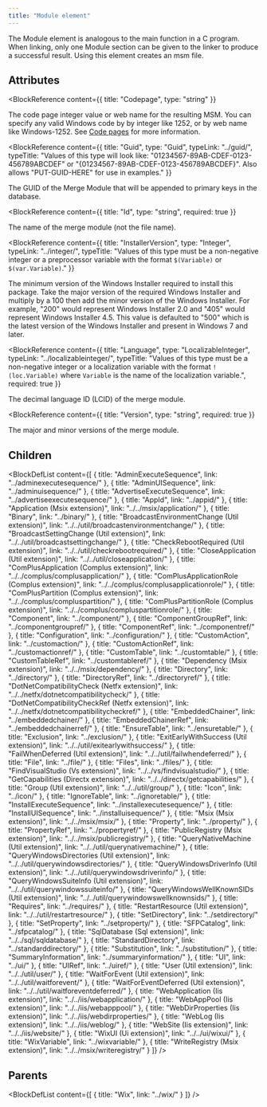 ```yaml
---
title: "Module element"
---
```



The Module element is analogous to the main function in a C program. When linking, only
 one Module section can be given to the linker to produce a successful result. Using this
 element creates an msm file.


## Attributes

<BlockWrapper>

  <BlockReference
    content={{
      title: "Codepage",
      type: "string"
    }}
  >
  The code page integer value or web name for the resulting MSM. You can specify any valid Windows
   code by by integer like 1252, or by web name like Windows-1252. See [Code pages](../../tools/codepage.md)
   for more information.
  </BlockReference>

  <BlockReference
    content={{
      title: "Guid",
      type: "Guid",
      typeLink: "../guid/",
      typeTitle: "Values of this type will look like: \"01234567-89AB-CDEF-0123-456789ABCDEF\" or \"{01234567-89AB-CDEF-0123-456789ABCDEF}\". Also allows \"PUT-GUID-HERE\" for use in examples."
    }}
  >
  The GUID of the Merge Module that will be appended to primary keys in the database.
  </BlockReference>

  <BlockReference
    content={{
      title: "Id",
      type: "string",
      required: true
    }}
  >
  The name of the merge module (not the file name).
  </BlockReference>

  <BlockReference
    content={{
      title: "InstallerVersion",
      type: "Integer",
      typeLink: "../integer/",
      typeTitle: "Values of this type must be a non-negative integer or a preprocessor variable with the format `$(Variable)` or `$(var.Variable)`."
    }}
  >
  The minimum version of the Windows Installer required to install this package. Take the major version of the required Windows Installer
   and multiply by a 100 then add the minor version of the Windows Installer. For example, "200" would represent Windows Installer 2.0 and
   "405" would represent Windows Installer 4.5. This value is defaulted to "500" which is the latest version of the Windows Installer and
   present in Windows 7 and later.
  </BlockReference>

  <BlockReference
    content={{
      title: "Language",
      type: "LocalizableInteger",
      typeLink: "../localizableinteger/",
      typeTitle: "Values of this type must be a non-negative integer or a localization variable with the format `!(loc.Variable)` where `Variable` is the name of the localization variable.",
      required: true
    }}
  >
  The decimal language ID (LCID) of the merge module.
  </BlockReference>

  <BlockReference
    content={{
      title: "Version",
      type: "string",
      required: true
    }}
  >
  The major and minor versions of the merge module.
  </BlockReference>

</BlockWrapper>

## Children

<BlockDefList content={[
    {
      title: "AdminExecuteSequence",
      link: "../adminexecutesequence/"
    },
    {
      title: "AdminUISequence",
      link: "../adminuisequence/"
    },
    {
      title: "AdvertiseExecuteSequence",
      link: "../advertiseexecutesequence/"
    },
    {
      title: "AppId",
      link: "../appid/"
    },
    {
      title: "Application (Msix extension)",
      link: "../../msix/application/"
    },
    {
      title: "Binary",
      link: "../binary/"
    },
    {
      title: "BroadcastEnvironmentChange (Util extension)",
      link: "../../util/broadcastenvironmentchange/"
    },
    {
      title: "BroadcastSettingChange (Util extension)",
      link: "../../util/broadcastsettingchange/"
    },
    {
      title: "CheckRebootRequired (Util extension)",
      link: "../../util/checkrebootrequired/"
    },
    {
      title: "CloseApplication (Util extension)",
      link: "../../util/closeapplication/"
    },
    {
      title: "ComPlusApplication (Complus extension)",
      link: "../../complus/complusapplication/"
    },
    {
      title: "ComPlusApplicationRole (Complus extension)",
      link: "../../complus/complusapplicationrole/"
    },
    {
      title: "ComPlusPartition (Complus extension)",
      link: "../../complus/compluspartition/"
    },
    {
      title: "ComPlusPartitionRole (Complus extension)",
      link: "../../complus/compluspartitionrole/"
    },
    {
      title: "Component",
      link: "../component/"
    },
    {
      title: "ComponentGroupRef",
      link: "../componentgroupref/"
    },
    {
      title: "ComponentRef",
      link: "../componentref/"
    },
    {
      title: "Configuration",
      link: "../configuration/"
    },
    {
      title: "CustomAction",
      link: "../customaction/"
    },
    {
      title: "CustomActionRef",
      link: "../customactionref/"
    },
    {
      title: "CustomTable",
      link: "../customtable/"
    },
    {
      title: "CustomTableRef",
      link: "../customtableref/"
    },
    {
      title: "Dependency (Msix extension)",
      link: "../../msix/dependency/"
    },
    {
      title: "Directory",
      link: "../directory/"
    },
    {
      title: "DirectoryRef",
      link: "../directoryref/"
    },
    {
      title: "DotNetCompatibilityCheck (Netfx extension)",
      link: "../../netfx/dotnetcompatibilitycheck/"
    },
    {
      title: "DotNetCompatibilityCheckRef (Netfx extension)",
      link: "../../netfx/dotnetcompatibilitycheckref/"
    },
    {
      title: "EmbeddedChainer",
      link: "../embeddedchainer/"
    },
    {
      title: "EmbeddedChainerRef",
      link: "../embeddedchainerref/"
    },
    {
      title: "EnsureTable",
      link: "../ensuretable/"
    },
    {
      title: "Exclusion",
      link: "../exclusion/"
    },
    {
      title: "ExitEarlyWithSuccess (Util extension)",
      link: "../../util/exitearlywithsuccess/"
    },
    {
      title: "FailWhenDeferred (Util extension)",
      link: "../../util/failwhendeferred/"
    },
    {
      title: "File",
      link: "../file/"
    },
    {
      title: "Files",
      link: "../files/"
    },
    {
      title: "FindVisualStudio (Vs extension)",
      link: "../../vs/findvisualstudio/"
    },
    {
      title: "GetCapabilities (Directx extension)",
      link: "../../directx/getcapabilities/"
    },
    {
      title: "Group (Util extension)",
      link: "../../util/group/"
    },
    {
      title: "Icon",
      link: "../icon/"
    },
    {
      title: "IgnoreTable",
      link: "../ignoretable/"
    },
    {
      title: "InstallExecuteSequence",
      link: "../installexecutesequence/"
    },
    {
      title: "InstallUISequence",
      link: "../installuisequence/"
    },
    {
      title: "Msix (Msix extension)",
      link: "../../msix/msix/"
    },
    {
      title: "Property",
      link: "../property/"
    },
    {
      title: "PropertyRef",
      link: "../propertyref/"
    },
    {
      title: "PublicRegistry (Msix extension)",
      link: "../../msix/publicregistry/"
    },
    {
      title: "QueryNativeMachine (Util extension)",
      link: "../../util/querynativemachine/"
    },
    {
      title: "QueryWindowsDirectories (Util extension)",
      link: "../../util/querywindowsdirectories/"
    },
    {
      title: "QueryWindowsDriverInfo (Util extension)",
      link: "../../util/querywindowsdriverinfo/"
    },
    {
      title: "QueryWindowsSuiteInfo (Util extension)",
      link: "../../util/querywindowssuiteinfo/"
    },
    {
      title: "QueryWindowsWellKnownSIDs (Util extension)",
      link: "../../util/querywindowswellknownsids/"
    },
    {
      title: "Requires",
      link: "../requires/"
    },
    {
      title: "RestartResource (Util extension)",
      link: "../../util/restartresource/"
    },
    {
      title: "SetDirectory",
      link: "../setdirectory/"
    },
    {
      title: "SetProperty",
      link: "../setproperty/"
    },
    {
      title: "SFPCatalog",
      link: "../sfpcatalog/"
    },
    {
      title: "SqlDatabase (Sql extension)",
      link: "../../sql/sqldatabase/"
    },
    {
      title: "StandardDirectory",
      link: "../standarddirectory/"
    },
    {
      title: "Substitution",
      link: "../substitution/"
    },
    {
      title: "SummaryInformation",
      link: "../summaryinformation/"
    },
    {
      title: "UI",
      link: "../ui/"
    },
    {
      title: "UIRef",
      link: "../uiref/"
    },
    {
      title: "User (Util extension)",
      link: "../../util/user/"
    },
    {
      title: "WaitForEvent (Util extension)",
      link: "../../util/waitforevent/"
    },
    {
      title: "WaitForEventDeferred (Util extension)",
      link: "../../util/waitforeventdeferred/"
    },
    {
      title: "WebApplication (Iis extension)",
      link: "../../iis/webapplication/"
    },
    {
      title: "WebAppPool (Iis extension)",
      link: "../../iis/webapppool/"
    },
    {
      title: "WebDirProperties (Iis extension)",
      link: "../../iis/webdirproperties/"
    },
    {
      title: "WebLog (Iis extension)",
      link: "../../iis/weblog/"
    },
    {
      title: "WebSite (Iis extension)",
      link: "../../iis/website/"
    },
    {
      title: "WixUI (Ui extension)",
      link: "../../ui/wixui/"
    },
    {
      title: "WixVariable",
      link: "../wixvariable/"
    },
    {
      title: "WriteRegistry (Msix extension)",
      link: "../../msix/writeregistry/"
    }
  ]}
/>

## Parents

<BlockDefList content={[
    {
      title: "Wix",
      link: "../wix/"
    }
  ]}
/>